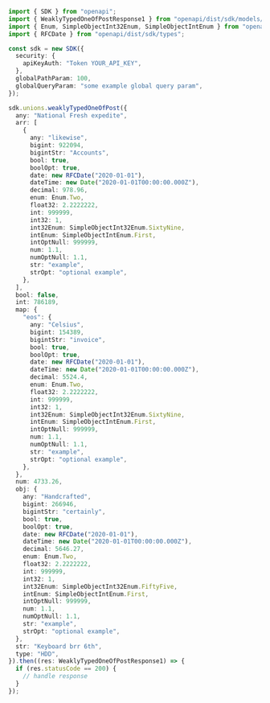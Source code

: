 ```typescript showLineNumbers copy filename="Weakly Typed One Of Post usage example"
import { SDK } from "openapi";
import { WeaklyTypedOneOfPostResponse1 } from "openapi/dist/sdk/models/operations";
import { Enum, SimpleObjectInt32Enum, SimpleObjectIntEnum } from "openapi/dist/sdk/models/shared";
import { RFCDate } from "openapi/dist/sdk/types";

const sdk = new SDK({
  security: {
    apiKeyAuth: "Token YOUR_API_KEY",
  },
  globalPathParam: 100,
  globalQueryParam: "some example global query param",
});

sdk.unions.weaklyTypedOneOfPost({
  any: "National Fresh expedite",
  arr: [
    {
      any: "likewise",
      bigint: 922094,
      bigintStr: "Accounts",
      bool: true,
      boolOpt: true,
      date: new RFCDate("2020-01-01"),
      dateTime: new Date("2020-01-01T00:00:00.000Z"),
      decimal: 978.96,
      enum: Enum.Two,
      float32: 2.2222222,
      int: 999999,
      int32: 1,
      int32Enum: SimpleObjectInt32Enum.SixtyNine,
      intEnum: SimpleObjectIntEnum.First,
      intOptNull: 999999,
      num: 1.1,
      numOptNull: 1.1,
      str: "example",
      strOpt: "optional example",
    },
  ],
  bool: false,
  int: 786189,
  map: {
    "eos": {
      any: "Celsius",
      bigint: 154389,
      bigintStr: "invoice",
      bool: true,
      boolOpt: true,
      date: new RFCDate("2020-01-01"),
      dateTime: new Date("2020-01-01T00:00:00.000Z"),
      decimal: 5524.4,
      enum: Enum.Two,
      float32: 2.2222222,
      int: 999999,
      int32: 1,
      int32Enum: SimpleObjectInt32Enum.SixtyNine,
      intEnum: SimpleObjectIntEnum.First,
      intOptNull: 999999,
      num: 1.1,
      numOptNull: 1.1,
      str: "example",
      strOpt: "optional example",
    },
  },
  num: 4733.26,
  obj: {
    any: "Handcrafted",
    bigint: 266946,
    bigintStr: "certainly",
    bool: true,
    boolOpt: true,
    date: new RFCDate("2020-01-01"),
    dateTime: new Date("2020-01-01T00:00:00.000Z"),
    decimal: 5646.27,
    enum: Enum.Two,
    float32: 2.2222222,
    int: 999999,
    int32: 1,
    int32Enum: SimpleObjectInt32Enum.FiftyFive,
    intEnum: SimpleObjectIntEnum.First,
    intOptNull: 999999,
    num: 1.1,
    numOptNull: 1.1,
    str: "example",
    strOpt: "optional example",
  },
  str: "Keyboard brr 6th",
  type: "HDD",
}).then((res: WeaklyTypedOneOfPostResponse1) => {
  if (res.statusCode == 200) {
    // handle response
  }
});
```
